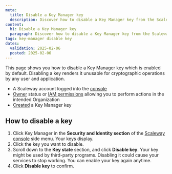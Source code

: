 ```yaml
---
meta:
  title: Disable a Key Manager key
  description: Discover how to disable a Key Manager key from the Scaleway console.
content:
  h1: Disable a Key Manager key
  paragraph: Discover how to disable a Key Manager key from the Scaleway console.
tags: key-manager disable key
dates:
  validation: 2025-02-06
  posted: 2025-02-06
---
```



This page shows you how to disable a Key Manager key which is enabled by default. Disabling a key renders it unusable for cryptographic operations by any user and application.

<Requirements />

- A Scaleway account logged into the [console](https://console.scaleway.com)
- [Owner](/iam/concepts/#owner) status or [IAM permissions](/iam/concepts/#permission) allowing you to perform actions in the intended Organization
- [Created](/key-manager/how-to/create-km-key/) a Key Manager key

## How to disable a key

1. Click Key Manager in the **Security and Identity section** of the [Scaleway console](https://console.scaleway.com) side menu. Your keys display.
2. Click the key you want to disable.
3. Scroll down to the **Key state** section, and click **Disable key**.
    <Message type="important">
     Your key might be used by third-party programs. Disabling it could cause your services to stop working. You can enable your key again anytime.
    </Message>
4. Click **Disable key** to confirm.
